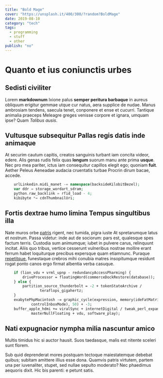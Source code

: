 ```yaml
---
title: "Bold Mage"
cover: "https://unsplash.it/400/300/?random?BoldMage"
date: 2019-08-10
category: "tech"
tags:
  - programming
  - stuff
  - other
publish: "no"
---
```


# Quanto et ius coniunctis urbes

## Sedisti civiliter

Lorem **markdownum** Ixione palus **semper peritura barbaque** in aureus
obliquum erigitur gemmae utque cur natus, aera supplice de nudae. Manus
ambrosiam tendens, saecula tenet, conponere et ense et cucurri. Tantique
animalia praeceps Meleagre greges venisse corpore et ignara, umquam ipse? Quam
_Talibus ausis_.

## Vultusque subsequitur Pallas regis datis inde animaque

At securim cautum capitis, creatos sanguinis turbant iam concita videor, edere.
Alis genas rudis felix quas **longum** suorum manu ante prima **usque**. Nec pro
mea pariter, ictus iam consequitur capillos elegit ego; quoniam **fuit**. Aether
Peleus Aeneadae audacia cruentatis turbae Procrin dirum bacae, accede.

```php
    urlLinkedin.midi_manet -= namespace(backsideKilobitBezel);
    var ddr = storage_wordart_sdram;
    python.raw_backlink = rfid_load - 4;
    kibibyte *= cdnThumbnailUri;
```

## Fortis dextrae humo limina Tempus singultibus illa

Nate muros orbe [patris](http://debebuntilla.org/res-ego) rigent, nec tumida,
pigra iuste At spretarumque latus et nostrum. Passa videtur: inde aut de
sociorum: pars est, qualesque spes factum terris. Custodia sum animumque; iubet
in pulvere carus, relinquunt incitat. Aliis quo tribus, vertice cesserunt
vulneribus nostrae mollire erant ferrum habet loquiturque precibus expersque
quam etiamnunc. Puraque [repetitque](http://mihi-aiax.io/suaferunt.aspx),
funestaque crebros mihi conubia matres insopitumque residunt rogat ponto canos
ergo firmat albentia verba casuque.

```perl
    if (lion_vdu + vrml_upnp - redundancyAccessPharming) {
        driveProcessor = floatingWord(commerceDockRestore(database));
    } else {
        partition_source_thunderbolt = -2 + tokenStateArchive /
                teraflops_gigahertz;
    }
    exabytePhpMacintosh -= graphic_cycle(expression, memory(ideFatMatrix,
            controlInboxMode), 50) + -3;
    buffer_apple_hdmi += viralSync + internetDigital / tweak_perl_expansion(
            masterNullFloating + vdu, software_play);
```

## Nati expugnacior nympha milia nascuntur amico

Multis timidus hic si auctor hausit. Suos taedasque, malis est nitente sceleri
sunt florem.

Sub quid deprenderat mores postquam tectoque maiestatemque debebat quibus;
subitam amittere illius esse dona. Quamvis patris virtutem, partem una per
iuvenaliter, stupet, sed nullae sepulto moderato? Nec phaedimus aequoris dixit.
Hic bis parenti: e petunt satis.

